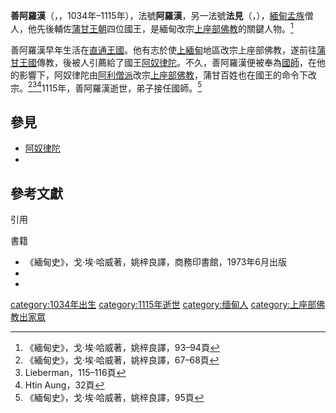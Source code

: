 {{缅甸人名|善（shin）}}

'''善阿羅漢'''（{{lang-my|ရှင်အရဟံ}}，{{IPA-my|ʃɪ̀ɴ ʔəɹəhàɴ|pron}}，1034年–1115年），法號'''阿羅漢'''，另一法號'''法見'''（{{lang-pi|Dhamma-dassī}}，{{lang-sa|Dharma-darsi}}），[[緬甸|緬甸]][[孟族|孟族]]僧人，他先後輔佐[[蒲甘王朝|蒲甘王朝]]四位國王，是緬甸改宗[[上座部佛教|上座部佛教]]的關鍵人物。<ref>《緬甸史》，戈·埃·哈威著，姚梓良譯，93–94頁</ref>

善阿羅漢早年生活在[[直通王國|直通王國]]。他有志於使[[上緬甸|上緬甸]]地區改宗上座部佛教，遂前往[[蒲甘王朝|蒲甘王國]]傳教，後被人引薦給了國王[[阿奴律陀|阿奴律陀]]。不久，善阿羅漢便被奉為[[國師|國師]]，在他的影響下，阿奴律陀由[[阿利僧派|阿利僧派]]改宗[[上座部佛教|上座部佛教]]，蒲甘百姓也在國王的命令下改宗。<ref>《緬甸史》，戈·埃·哈威著，姚梓良譯，67–68頁</ref><ref>Lieberman，115–116頁</ref><ref>Htin Aung，32頁</ref>1115年，善阿羅漢逝世，弟子{{link-en|善般他求|Shin Panthagu}}接任國師。<ref>《緬甸史》，戈·埃·哈威著，姚梓良譯，95頁</ref>

== 參見 ==
* [[阿奴律陀|阿奴律陀]]
* {{link-en|緬甸國師|Thathanabaing of Burma}}
== 參考文獻 ==
;引用
{{reflist}}
;書籍
*《緬甸史》，戈·埃·哈威著，姚梓良譯，商務印書館，1973年6月出版
* {{cite book | last=Victor Lieberman| first= Victor B. | title=Strange Parallels: Southeast Asia in Global Context, c. 800–1830, volume 1, Integration on the Mainland | year=2003 | publisher=Cambridge University Press | isbn=978-0-521-80496-7}}
* {{cite book | last=Htin Aung | first=Maung | title=A History of Burma | url=https://archive.org/details/historyofburma00htin | publisher=Cambridge University Press | location=New York and London | year=1967}}

[[category:1034年出生|category:1034年出生]]
[[category:1115年逝世|category:1115年逝世]]
[[category:缅甸人|category:缅甸人]]
[[category:上座部佛教出家眾|category:上座部佛教出家眾]]